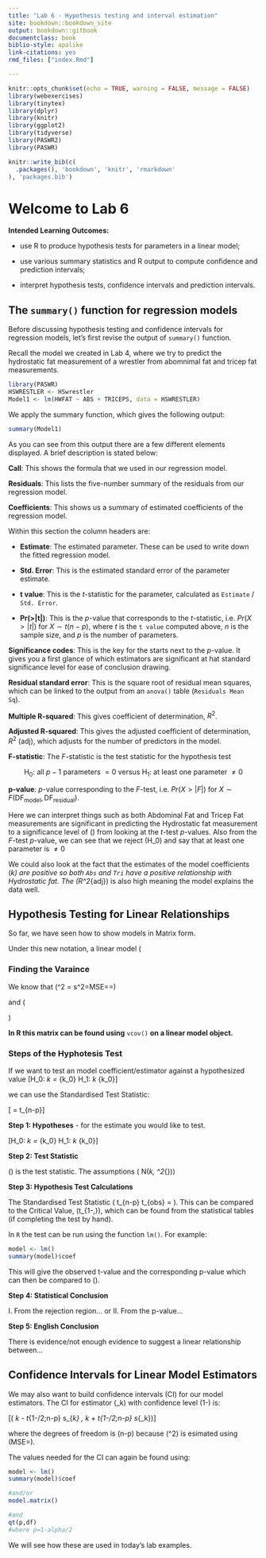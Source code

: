 ```yaml
---
title: "Lab 6 - Hypothesis testing and interval estimation"
site: bookdown::bookdown_site
output: bookdown::gitbook
documentclass: book
biblio-style: apalike
link-citations: yes
rmd_files: ["index.Rmd"]

---
```


```r
knitr::opts_chunk$set(echo = TRUE, warning = FALSE, message = FALSE)
library(webexercises)
library(tinytex)
library(dplyr)
library(knitr)
library(ggplot2)
library(tidyverse)
library(PASWR2)
library(PASWR)
```


```r
knitr::write_bib(c(
  .packages(), 'bookdown', 'knitr', 'rmarkdown'
), 'packages.bib')
```
# Welcome to Lab 6

**Intended Learning Outcomes:**

- use R to produce hypothesis tests for parameters in a linear model;

- use various summary statistics and R output to compute confidence and prediction intervals;

- interpret hypothesis tests, confidence intervals and prediction intervals.

## The `summary()` function for regression models

Before discussing hypothesis testing and confidence intervals for regression models, let's first revise the output of `summary()` function.

Recall the model we created in Lab 4, where we try to predict the hydrostatic fat measurement of a wrestler from abomnimal fat and tricep fat measurements.
```r
library(PASWR)
HSWRESTLER <- HSwrestler
Model1 <- lm(HWFAT ~ ABS + TRICEPS, data = HSWRESTLER)
```

We apply the summary function, which gives the following output:
```r
summary(Model1)
```
As you can see from this output there are a few different elements displayed. A brief description is stated below:

**Call**: This shows the formula that we used in our regression model.

**Residuals**: This lists the five-number summary of the residuals from our regression model.

**Coefficients**: This shows us a summary of estimated coefficients of the regression model.

Within this section the column headers are:

* **Estimate**: The estimated parameter. These can be used to write down the fitted regression model.

* **Std. Error**: This is the estimated standard error of the parameter estimate.

* **t value**: This is the $t$-statistic for the parameter, calculated as `Estimate` / `Std. Error`.

* **Pr(>|t|)**: This is the $p$-value that corresponds to the $t$-statistic, i.e. $Pr(X>|t|)$ for $X \sim t(n-p)$, where $t$ is the `t value` computed above, $n$ is the sample size, and $p$ is the number of parameters.

**Significance codes**: This is the key for the starts next to the $p$-value. It gives you a first glance of which estimators are significant at hat standard significance level for ease of conclusion drawing.

**Residual standard error**: This is the square root of residual mean squares, which can be linked to the output from an `anova()` table (`Residuals Mean Sq`).

**Multiple R-squared**: This gives coefficient of determination, $R^2$.

**Adjusted R-squared**: This gives the adjusted coefficient of determination, $R^2$ (adj), which adjusts for the number of predictors in the model.

**F-statistic**: The $F$-statistic is the test statistic for the hypothesis test
<p align='center'>
H$_0$: all $p-1$ parameters $= 0$ versus H$_1$: at least one parameter $\neq 0$
</p>

**p-value**: $p$-value corresponding to the $F$-test, i.e. $Pr(X>|F|)$ for $X \sim F(\text{DF}_\text{model},\text{DF}_\text{residual})$.


Here we can interpret things such as both Abdominal Fat and Tricep Fat measurements are significant in predicting the Hydrostatic fat measurement  to a significance level of \(\approx 0\) from looking at the $t$-test $p$-values.
Also from the $F$-test $p$-value, we can see that we reject \(H_0\) and say that at least one parameter is $\neq 0$

We could also look at the fact that the estimates of the model coefficients \(\hat{\beta}_k\) are positive so both `Abs` and `Tri` have a positive relationship with Hydrostatic fat. 
The \(R^2_{adj}\) is also high meaning the model explains the data well. 


## Hypothesis Testing for Linear Relationships

So far, we have seen how to show models in Matrix form.

Under this new notation, a linear model \(\bf{Y} \sim N (\bf{X} \boldsymbol{\beta},\sigma^2 \bf{I})\) assumes \(\bf{\epsilon} \sim N (0,\sigma^2 \bf{I})\) and has \(\hat{\boldsymbol{\beta}} \sim N (\boldsymbol{\beta},\sigma^2 \bf{(X'X)}^{-1})\).

### Finding the Varaince
We know that \(\hat{\sigma}^2 = s^2=MSE=\frac{SSE}{n-p}=\frac{\sum^2_{i=1} \hat{\epsilon}^2_i}{n-p}\)

and \(\bf{s}^2_{{\hat{\boldsymbol{\beta}}}} = \sigma^2 \bf{(X'X)}^{-1} = \begin{bmatrix}
s^2_{{\hat{\beta}_0}} & s_{\hat{\beta}_0,\hat{\beta}_1} &...& s_{\hat{\beta}_0,\hat{\beta}_{p-1}}\\
s_{\hat{\beta}_1,\hat{\beta}_0} & s^2_{\hat{\beta}_1} &...& s_{\hat{\beta}_1,\hat{\beta}_{p-1}}\\
\vdots & \vdots & \ddots & \vdots \\
s_{\hat{\beta}_{p-1},\hat{\beta}_0} & s_{\hat{\beta}_{p-1},\hat{\beta}_1} &...& s^2_{\hat{\beta}_{p-1}}
\end{bmatrix} \)

**In R this matrix can be found using** `vcov()` **on a linear model object.**

### Steps of the Hyphotesis Test

If we want to test an model coefficient/estimator against a hypothesized value
\[H_0: \beta_k = \beta_{k_0} \quad \text{vs} \quad H_1: \beta_k \neq \beta_{k_0}\]

we can use the Standardised Test Statistic:

\[\frac{\text{unbiased estimator - hypothesized value}}{\text{standard error of estimator}} = \frac{\hat{\beta_k}-\beta_{k_0}}{s_{\hat{\beta}_k}} \sim t_{n-p}\]


**Step 1: Hypotheses** - for the estimate you would like to test.

\[H_0: \beta_k = \beta_{k_0} \quad \text{vs} \quad  H_1: \beta_k \neq \beta_{k_0}\]

**Step 2: Test Statistic** 

\(\hat{\beta_k}\) is the test statistic. The assumptions \(\hat{\beta_k} \sim N(\beta_k, \sigma^2_{\hat{\beta_k}})\)

**Step 3: Hypothesis Test Calculations** 

The Standardised Test Statistic \(\frac{\hat{\beta_k}-\beta_{k_0}}{s_{\hat{\beta}_k}} \sim t_{n-p} \text{   and so   } t_{obs} = \frac{\hat{\beta_k}-\beta_{k_0}}{s_{\hat{\beta}_k}}\). This can be compared to the Critical Value, \(t_{1-\alpha,\text{ df}}\), which can be found from the statistical tables (if completing the test by hand).

In `R` the test can be run using the function `lm()`. For example:

```r
model <- lm()
summary(model)$coef
```
This will give the observed t-value and the corresponding p-value which can then be compared to \(\alpha\).

**Step 4: Statistical Conclusion**

I. From the rejection region...
or
II. From the p-value...

**Step 5: English Conclusion** 

There is evidence/not enough evidence to suggest a linear relationship between...


## Confidence Intervals for Linear Model Estimators


We may also want to build confidence intervals (CI) for our model estimators. The CI for estimator \(\beta_k\) with confidence level \(1-\alpha\) is:

\[\left( \hat{\beta}_k - t_{1-\alpha/2\text{ };\text{ }n-p} \cdot s_{\hat{\beta}_k} \text{ },\text{ } \hat{\beta}_k + t_{1-\alpha/2\text{ };\text{ }n-p} \cdot s_{\hat{\beta}_k}\right)\]


where the degrees of freedom is \(n-p\) because \(\sigma^2\) is esimated using \(MSE=\frac{SSE}{n-p}\). 

The values needed for the CI can again be found using: 
```r
model <- lm()
summary(model)$coef

#and/or
model.matrix()

#and
qt(p,df)
#where p=1-alpha/2
```

We will see how these are used in today's lab examples. 
